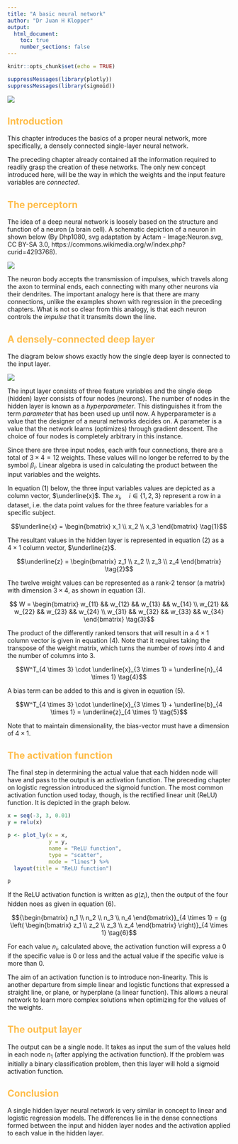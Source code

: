 ---
title: "A basic neural network"
author: "Dr Juan H Klopper"
output:
  html_document:
    toc: true
    number_sections: false
---

```{r setup, include=FALSE}
knitr::opts_chunk$set(echo = TRUE)
```

```{r}
suppressMessages(library(plotly))
suppressMessages(library(sigmoid))
```


<style type="text/css">
h1 {
    color:#1a2451;
}
h2 {
    color:#ffbd4a;
}
h3 {
    color:#1a2451;
}
</style>

![](KRG elegant logo for light BG.png)

## Introduction

This chapter introduces the basics of a proper neural network, more specifically, a densely connected single-layer neural network.

The preceding chapter already contained all the information required to readily grasp the creation of these networks.  The only new concept introduced here, will be the way in which the weights and the input feature variables are _connected_.

## The perceptorn

The idea of a deep neural network is loosely based on the structure and function of a neuron (a brain cell).  A schematic depiction of a neuron in shown below (By Dhp1080, svg adaptation by Actam - Image:Neuron.svg, CC BY-SA 3.0, https://commons.wikimedia.org/w/index.php?curid=4293768).

![](Derived_Neuron_schema_with_no_labels.png)

The neuron body accepts the transmission of impulses, which travels along the axon to terminal ends, each connecting with many other neurons via their dendrites.  The important analogy here is that there are many connections, unlike the examples shown with regression in the preceding chapters.  What is not so clear from this analogy, is that each neuron controls the _impulse_ that it transmits down the line.

## A densely-connected deep layer

The diagram below shows exactly how the single deep layer is connected to the input layer.  

![](Single_layer.png)

The input layer consists of three feature variables and the single deep (hidden) layer consists of four nodes (neurons).  The number of nodes in the hidden layer is known as a _hyperparameter_.  This distinguishes it from the term _parameter_ that has been used up until now.  A hyperparameter is a value that the designer of a neural networks decides on.  A parameter is a value that the network learns (optimizes) through gradient descent.  The choice of four nodes is completely arbitrary in this instance.

Since there are three input nodes, each with four connections, there are a total of $3 \times 4 = 12$ weights.  These values will no longer be referred to by the symbol $\beta_i$.  Linear algebra is used in calculating the product between the input variables and the weights.

In equation (1) below, the three input variables values are depicted as a column vector, $\underline{x}$.  The $x_i, \quad i \in \left\{ 1,2,3 \right\}$ represent a row in a dataset, i.e. the data point values for the three feature variables for a specific subject.

$$\underline{x} = \begin{bmatrix} x_1 \\ x_2 \\ x_3 \end{bmatrix} \tag{1}$$

The resultant values in the hidden layer is represented in equation (2) as a $4 \times 1$ column vector, $\underline{z}$.

$$\underline{z} = \begin{bmatrix} z_1 \\ z_2 \\ z_3 \\ z_4 \end{bmatrix} \tag{2}$$

The twelve weight values can be represented as a rank-2 tensor (a matrix) with dimension $3 \times 4$, as shown in equation (3).

$$ W = \begin{bmatrix} w_{11} && w_{12} && w_{13} && w_{14} \\ w_{21} && w_{22} && w_{23} && w_{24} \\ w_{31} && w_{32} && w_{33} && w_{34} \end{bmatrix} \tag{3}$$

The product of the differently ranked tensors that will result in a $4 \times 1$ column vector is given in equation (4).  Note that it requires taking the transpose of the weight matrix, which turns the number of rows into $4$ and the number of columns into $3$.

$$W^T_{4 \times 3} \cdot \underline{x}_{3 \times 1} = \underline{n}_{4 \times 1} \tag{4}$$

A bias term can be added to this and is given in equation (5).

$$W^T_{4 \times 3} \cdot \underline{x}_{3 \times 1} + \underline{b}_{4 \times 1} = \underline{z}_{4 \times 1} \tag{5}$$

Note that to maintain dimensionality, the bias-vector must have a dimension of $4 \times 1$.

## The activation function

The final step in determining the actual value that each hidden node will have and pass to the output is an activation function.  The preceding chapter on logistic regression introduced the sigmoid function.  The most common activation function used today, though, is the rectified linear unit (ReLU) function.  It is depicted in the graph below.

```{r}
x = seq(-3, 3, 0.01)
y = relu(x)

p <- plot_ly(x = x,
             y = y,
             name = "ReLU function",
             type = "scatter",
             mode = "lines") %>% 
  layout(title = "ReLU function")

p
```

If the ReLU activation function is written as $g \left(z_i \right)$, then the output of the four hidden noes as given in equation (6).

$${\begin{bmatrix} n_1 \\ n_2 \\ n_3 \\ n_4 \end{bmatrix}}_{4 \times 1} = {g \left( \begin{bmatrix} z_1 \\ z_2 \\ z_3 \\ z_4 \end{bmatrix} \right)}_{4 \times 1} \tag{6}$$

For each value $n_i$, calculated above, the activation function will express a $0$ if the specific value is $0$ or less and the actual value if the specific value is more than $0$.

The aim of an activation function is to introduce non-linearity.  This is another departure from simple linear and logistic functions that expressed a straight line, or plane, or hyperplane (a linear function).  This allows a neural network to learn more complex solutions when optimizing for the values of the weights.

## The output layer

The output can be a single node.  It takes as input the sum of the values held in each node $n_1$ (after applying the activation function).  If the problem was initially a binary classification problem, then this layer will hold a sigmoid activation function.

## Conclusion

A single hidden layer neural network is very similar in concept to linear and logistic regression models.  The differences lie in the dense connections formed between the input and hidden layer nodes and the activation applied to each value in the hidden layer.